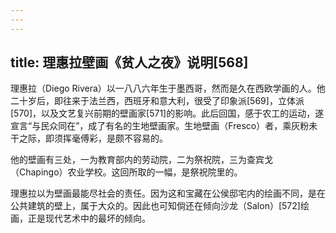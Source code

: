 ```yaml
---
---
---
```

title: 理惠拉壁画《贫人之夜》说明[568]
---




理惠拉（Diego Rivera）以一八八六年生于墨西哥，然而是久在西欧学画的人。他二十岁后，即往来于法兰西，西班牙和意大利，很受了印象派[569]，立体派[570]，以及文艺复兴前期的壁画家[571]的影响。此后回国，感于农工的运动，遂宣言“与民众同在”，成了有名的生地壁画家。生地壁画（Fresco）者，乘灰粉未干之际，即须挥毫傅彩，是颇不容易的。

他的壁画有三处，一为教育部内的劳动院，二为祭祝院，三为查宾戈（Chapingo）农业学校。这回所取的一幅，是祭祝院里的。

理惠拉以为壁画最能尽社会的责任。因为这和宝藏在公侯邸宅内的绘画不同，是在公共建筑的壁上，属于大众的。因此也可知倘还在倾向沙龙（Salon）[572]绘画，正是现代艺术中的最坏的倾向。
